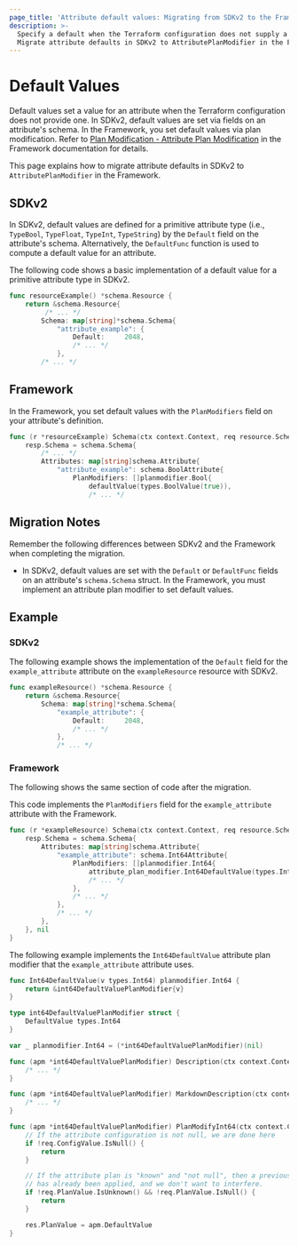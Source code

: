 ```yaml
---
page_title: 'Attribute default values: Migrating from SDKv2 to the Framework'
description: >-
  Specify a default when the Terraform configuration does not supply a value for attributes.
  Migrate attribute defaults in SDKv2 to AttributePlanModifier in the Framework.
---
```


# Default Values

Default values set a value for an attribute when the Terraform configuration does not provide one. In SDKv2, default
values are set via fields on an attribute's schema. In the Framework, you set default values via plan modification.
Refer to
[Plan Modification - Attribute Plan Modification](/plugin/framework/resources/plan-modification#attribute-plan-modification)
in the Framework documentation for details.

This page explains how to migrate attribute defaults in SDKv2 to `AttributePlanModifier` in the Framework.

## SDKv2

In SDKv2, default values are defined for a primitive attribute type (i.e., `TypeBool`, `TypeFloat`, `TypeInt`,
`TypeString`) by the `Default` field on the attribute's schema. Alternatively, the `DefaultFunc` function is used to
compute a default value for an attribute.

The following code shows a basic implementation of a default value for a primitive attribute type in SDKv2.

```go
func resourceExample() *schema.Resource {
    return &schema.Resource{
         /* ... */
        Schema: map[string]*schema.Schema{
            "attribute_example": {
                Default:     2048,
                /* ... */
            },
        /* ... */
```

## Framework

In the Framework, you set default values with the `PlanModifiers` field on your attribute's definition.

```go
func (r *resourceExample) Schema(ctx context.Context, req resource.SchemaRequest, resp *resource.SchemaResponse) {
    resp.Schema = schema.Schema{
        /* ... */
        Attributes: map[string]schema.Attribute{
            "attribute_example": schema.BoolAttribute{
                PlanModifiers: []planmodifier.Bool{
                    defaultValue(types.BoolValue(true)),
                    /* ... */
```

## Migration Notes

Remember the following differences between SDKv2 and the Framework when completing the migration.

- In SDKv2, default values are set with the `Default` or `DefaultFunc` fields on an attribute's `schema.Schema` struct.
In the Framework, you must implement an attribute plan modifier to set default values.

## Example

### SDKv2

The following example shows the implementation of the `Default` field for the
`example_attribute` attribute on the `exampleResource` resource with SDKv2.

```go
func exampleResource() *schema.Resource {
    return &schema.Resource{
        Schema: map[string]*schema.Schema{
            "example_attribute": {
                Default:     2048,
                /* ... */
            },
            /* ... */
```

### Framework

The following shows the same section of code after the migration.

This code implements the `PlanModifiers` field for the `example_attribute` attribute with the Framework.

```go
func (r *exampleResource) Schema(ctx context.Context, req resource.SchemaRequest, resp *resource.SchemaResponse) {
    resp.Schema = schema.Schema{
        Attributes: map[string]schema.Attribute{
            "example_attribute": schema.Int64Attribute{
                PlanModifiers: []planmodifier.Int64{
                    attribute_plan_modifier.Int64DefaultValue(types.Int64Value(2048)),
                    /* ... */
                },
                /* ... */
            },
            /* ... */
        },
    }, nil
}
```

The following example implements the `Int64DefaultValue` attribute plan modifier
that the `example_attribute` attribute uses.

```go
func Int64DefaultValue(v types.Int64) planmodifier.Int64 {
    return &int64DefaultValuePlanModifier{v}
}

type int64DefaultValuePlanModifier struct {
    DefaultValue types.Int64
}

var _ planmodifier.Int64 = (*int64DefaultValuePlanModifier)(nil)

func (apm *int64DefaultValuePlanModifier) Description(ctx context.Context) string {
    /* ... */
}

func (apm *int64DefaultValuePlanModifier) MarkdownDescription(ctx context.Context) string {
    /* ... */
}

func (apm *int64DefaultValuePlanModifier) PlanModifyInt64(ctx context.Context, req planmodifier.Int64Request, res *planmodifier.Int64Response) {
    // If the attribute configuration is not null, we are done here
    if !req.ConfigValue.IsNull() {
        return
    }

    // If the attribute plan is "known" and "not null", then a previous plan modifier in the sequence
    // has already been applied, and we don't want to interfere.
    if !req.PlanValue.IsUnknown() && !req.PlanValue.IsNull() {
        return
    }

    res.PlanValue = apm.DefaultValue
}
```
